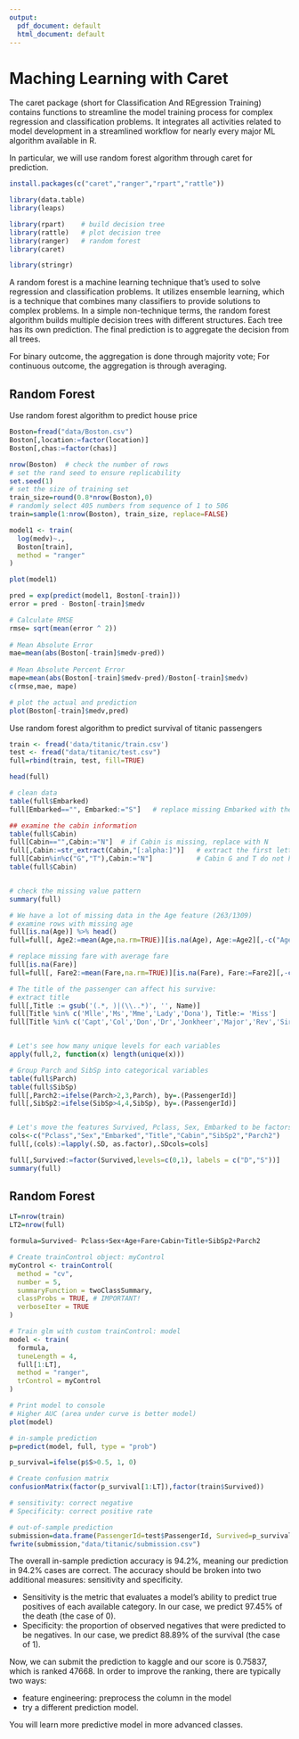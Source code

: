 ```yaml
---
output:
  pdf_document: default
  html_document: default
---
```

# Maching Learning with Caret

The caret package (short for Classification And REgression Training) contains functions to streamline the model training process for complex regression and classification problems. It integrates all activities related to model development in a streamlined workflow for nearly every major ML algorithm available in R.

In particular, we will use random forest algorithm through caret for prediction.  

```r
install.packages(c("caret","ranger","rpart","rattle"))
```
 

```r
library(data.table)
library(leaps)

library(rpart)    # build decision tree 
library(rattle)   # plot decision tree
library(ranger)   # random forest
library(caret)

library(stringr)
```

A random forest is a machine learning technique that’s used to solve regression and classification problems. It utilizes ensemble learning, which is a technique that combines many classifiers to provide solutions to complex problems. In a simple non-technique terms, the random forest algorithm builds multiple decision trees with different structures. Each tree has its own prediction. The final prediction is to aggregate the decision from all trees.

For binary outcome, the aggregation is done through majority vote; For continuous outcome, the aggregation is through averaging. 


## Random Forest
Use random forest algorithm to predict house price
```r
Boston=fread("data/Boston.csv")
Boston[,location:=factor(location)]
Boston[,chas:=factor(chas)]

nrow(Boston)  # check the number of rows
# set the rand seed to ensure replicability 
set.seed(1) 
# set the size of training set
train_size=round(0.8*nrow(Boston),0)  
# randomly select 405 numbers from sequence of 1 to 506
train=sample(1:nrow(Boston), train_size, replace=FALSE)

model1 <- train(
  log(medv)~., 
  Boston[train],
  method = "ranger"
)

plot(model1)

pred = exp(predict(model1, Boston[-train]))
error = pred - Boston[-train]$medv

# Calculate RMSE
rmse= sqrt(mean(error ^ 2))
  
# Mean Absolute Error
mae=mean(abs(Boston[-train]$medv-pred))
  
# Mean Absolute Percent Error
mape=mean(abs(Boston[-train]$medv-pred)/Boston[-train]$medv)
c(rmse,mae, mape)

# plot the actual and prediction
plot(Boston[-train]$medv,pred)

```




Use random forest algorithm to predict survival of titanic passengers
```r
train <- fread('data/titanic/train.csv')
test <- fread("data/titanic/test.csv")
full=rbind(train, test, fill=TRUE)

head(full)

# clean data
table(full$Embarked)
full[Embarked=="", Embarked:="S"]   # replace missing Embarked with the most frequent value

## examine the cabin information
table(full$Cabin)
full[Cabin=="",Cabin:="N"]  # if Cabin is missing, replace with N
full[,Cabin:=str_extract(Cabin,"[:alpha:]")]   # extract the first letter of Cabin number
full[Cabin%in%c("G","T"),Cabin:="N"]           # Cabin G and T do not have enough observation and reset to "N"
table(full$Cabin)


# check the missing value pattern
summary(full)

# We have a lot of missing data in the Age feature (263/1309)
# examine rows with missing age
full[is.na(Age)] %>% head()
full=full[, Age2:=mean(Age,na.rm=TRUE)][is.na(Age), Age:=Age2][,-c("Age2")]  # replace missing age with average

# replace missing fare with average fare
full[is.na(Fare)]
full=full[, Fare2:=mean(Fare,na.rm=TRUE)][is.na(Fare), Fare:=Fare2][,-c("Fare2")]

# The title of the passenger can affect his survive:
# extract title 
full[,Title := gsub('(.*, )|(\\..*)', '', Name)]
full[Title %in% c('Mlle','Ms','Mme','Lady','Dona'), Title:= 'Miss'] 
full[Title %in% c('Capt','Col','Don','Dr','Jonkheer','Major','Rev','Sir','the Countess'), Title:= 'Officer']


# Let's see how many unique levels for each variables
apply(full,2, function(x) length(unique(x)))

# Group Parch and SibSp into categorical variables
table(full$Parch)
table(full$SibSp)
full[,Parch2:=ifelse(Parch>2,3,Parch), by=.(PassengerId)]
full[,SibSp2:=ifelse(SibSp>4,4,SibSp), by=.(PassengerId)]


# Let's move the features Survived, Pclass, Sex, Embarked to be factors
cols<-c("Pclass","Sex","Embarked","Title","Cabin","SibSp2","Parch2")
full[,(cols):=lapply(.SD, as.factor),.SDcols=cols]

full[,Survived:=factor(Survived,levels=c(0,1), labels = c("D","S"))]
summary(full)

```



## Random Forest
```r
LT=nrow(train)
LT2=nrow(full)

formula=Survived~ Pclass+Sex+Age+Fare+Cabin+Title+SibSp2+Parch2

# Create trainControl object: myControl
myControl <- trainControl(
  method = "cv",
  number = 5,
  summaryFunction = twoClassSummary,
  classProbs = TRUE, # IMPORTANT!
  verboseIter = TRUE
)

# Train glm with custom trainControl: model
model <- train(
  formula, 
  tuneLength = 4,
  full[1:LT], 
  method = "ranger",
  trControl = myControl
)

# Print model to console 
# Higher AUC (area under curve is better model)
plot(model)

# in-sample prediction
p=predict(model, full, type = "prob")

p_survival=ifelse(p$S>0.5, 1, 0)

# Create confusion matrix
confusionMatrix(factor(p_survival[1:LT]),factor(train$Survived))

# sensitivity: correct negative
# Specificity: correct positive rate

# out-of-sample prediction
submission=data.frame(PassengerId=test$PassengerId, Survived=p_survival[(LT+1):LT2])
fwrite(submission,"data/titanic/submission.csv")

```

The overall in-sample prediction accuracy is 94.2%, meaning our prediction in 94.2% cases are correct. The accuracy should be broken into two additional measures: sensitivity and specificity. 

* Sensitivity is the metric that evaluates a model's ability to predict true positives of each available category. In our case, we predict 97.45% of the death (the case of 0). 
* Specificity: the proportion of observed negatives that were predicted to be negatives. In our case, we predict 88.89% of the survival (the case of 1). 

Now, we can submit the prediction to kaggle and our score is 0.75837, which is ranked 47668. In order to improve the ranking, there are typically two ways: 

* feature engineering: preprocess the column in the model
* try a different prediction model.

You will learn more predictive model in more advanced classes. 

